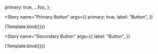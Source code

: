 
<Meta title="Button" />

<!-- // More on default export: https://storybook.js.org/docs/react/writing-stories/introduction#default-export
title: "Example/Button",
component: Button,
// More on argTypes: https://storybook.js.org/docs/react/api/argtypes
argTypes: {
backgroundColor: { control: "color" },
},
}; -->


  primary: true,
  ...foo,
};

<Story
  name="Primary Button"
  args={{
    primary: true,
    label: "Button",
  }}
>
  {Template.bind({})}
</Story>

<Story
  name="Secondary Button"
  args={{
    label: "Button",
  }}
>
  {Template.bind({})}
</Story>

